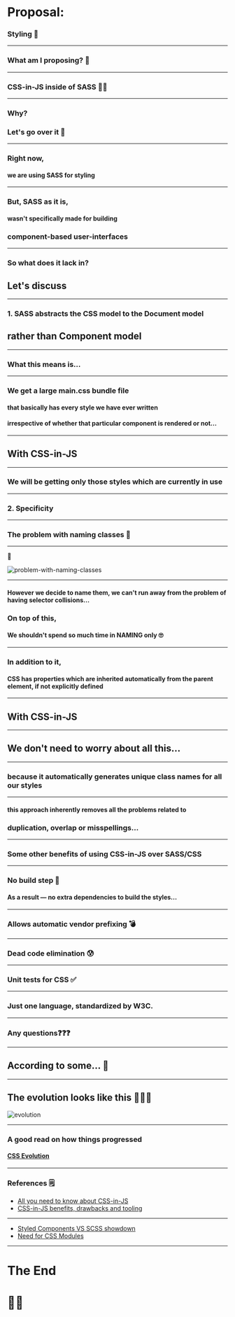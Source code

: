 
<Head>
  <title>CSS-in-JS vs SASS</title>
</Head>  


# Proposal:
### Styling 🌈

---

### What am I proposing? 🌹

---

### CSS-in-JS inside of SASS 💁‍♂️

---

### Why?
### Let's go over it 🚀

---

### Right now, 
#### we are using SASS for styling

---

### But, SASS as it is, 
#### wasn't specifically made for building 
### component-based user-interfaces

---

### So what does it lack in?
## Let's discuss

---

### 1. SASS abstracts the CSS model to the Document model
## rather than Component model

---

### What this means is...

---

### We get a large main.css bundle file
#### that basically has every style we have ever written
#### irrespective of whether that particular component is rendered or not...

---

## With CSS-in-JS

---

### We will be getting only those styles which are currently in use

---

### 2. Specificity

---

### The problem with naming classes 🤷

---

🤣

<img src="https://i.imgur.com/FGwQ951.png" alt="problem-with-naming-classes" />

---

#### However we decide to name them, we can't run away from the problem of having selector collisions...

### On top of this,
#### We shouldn't spend so much time in NAMING only 🙄

---

### In addition to it, 
#### CSS has properties which are inherited automatically from the parent element, if not explicitly defined

---

## With CSS-in-JS

---

## We don't need to worry about all this...

---

### because it automatically generates unique class names for all our styles

---

#### this approach inherently removes all the problems related to
### duplication, overlap or misspellings...

---

### Some other benefits of using CSS-in-JS over SASS/CSS

---

### No build step 🔨
#### As a result — no extra dependencies to build the styles...

---

### Allows automatic vendor prefixing 💣

---

### Dead code elimination 😰

---

### Unit tests for CSS ✅

---

### Just one language, standardized by W3C.

---

### Any questions❓❓❓

---

## According to some... 🤖

---

## The evolution looks like this 🤣🙅‍♂️

<img src="https://i.imgur.com/fFG05vh.png" alt="evolution" />

---

### A good read on how things progressed

#### [CSS Evolution](https://medium.com/@perezpriego7/css-evolution-from-css-sass-bem-css-modules-to-styled-components-d4c1da3a659b)

---

### References 🗒️

- [All you need to know about CSS-in-JS](https://hackernoon.com/all-you-need-to-know-about-css-in-js-984a72d48ebc)
- [CSS-in-JS benefits, drawbacks and tooling](https://objectpartners.com/2017/11/03/css-in-js-benefits-drawbacks-and-tooling/)

---

- [Styled Components VS SCSS showdown](https://www.reddit.com/r/reactjs/comments/6v0rnk/styledcomponents_vs_scss_showdown/)
- [Need for CSS Modules](https://css-tricks.com/css-modules-part-1-need/)

---

# The End
# 🍻🍷